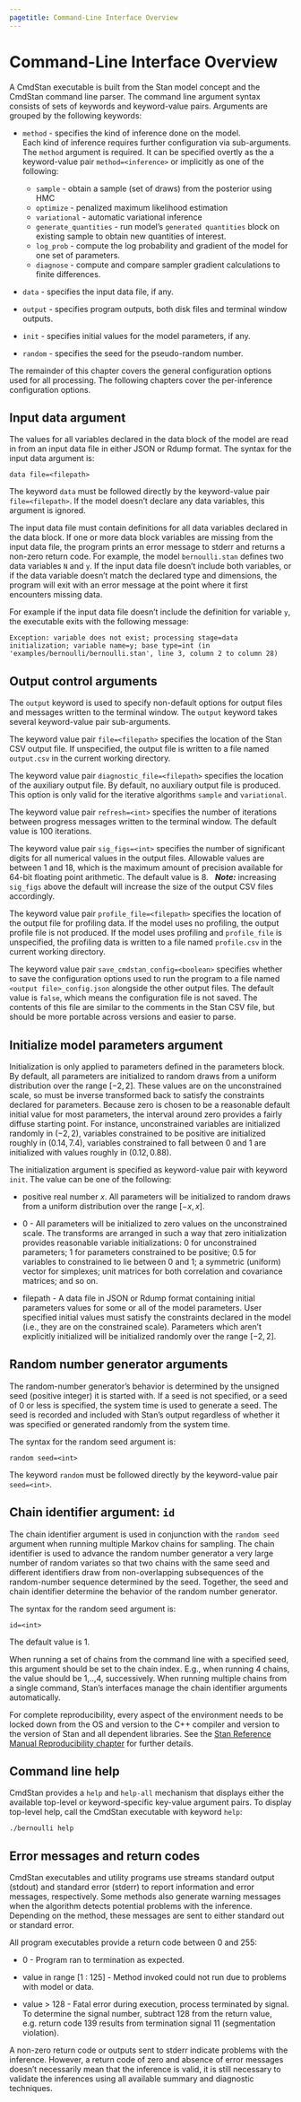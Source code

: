 ```yaml
---
pagetitle: Command-Line Interface Overview
---
```


# Command-Line Interface Overview

A CmdStan executable is built from the Stan model concept and the CmdStan command line parser.
The command line argument syntax consists of sets of keywords and keyword-value pairs.
Arguments are grouped by the following keywords:

- `method` - specifies the kind of inference done on the model.<br>
Each kind of inference requires further configuration via sub-arguments.
The `method` argument is required.  It can be specified overtly as the
a keyword-value pair `method=<inference>` or implicitly as one of the following:
    + `sample` - obtain a sample (set of draws) from the posterior using HMC
    + `optimize` - penalized maximum likelihood estimation
    + `variational` - automatic variational inference
    + `generate_quantities` - run model's `generated quantities` block on existing sample
to obtain new quantities of interest.
    + `log_prob` - compute the log probability and gradient of the model for one
      set of parameters.
    + `diagnose` - compute and compare sampler gradient calculations to finite differences.

- `data` - specifies the input data file, if any.

- `output` - specifies program outputs, both disk files and terminal window outputs.

- `init` - specifies initial values for the model parameters, if any.

- `random` - specifies the seed for the pseudo-random number.

The remainder of this chapter covers the general configuration options used for all processing.
The following chapters cover the per-inference configuration options.

## Input data argument

The values for all variables declared in the data block of the model
are read in from an input data file in either JSON or Rdump format.
The syntax for the input data argument is:
```
data file=<filepath>
```
The keyword `data` must be followed directly by the keyword-value pair `file=<filepath>`.
If the model doesn't declare any data variables, this argument is ignored.

The input data file must contain definitions for all data variables declared in the data block.
If one or more data block variables are missing from the input data file, the program prints
an error message to stderr and returns a non-zero return code.
For example, the model `bernoulli.stan` defines two data variables `N` and `y`.
If the input data file doesn't include both variables, or if the data variable
doesn't match the declared type and dimensions, the program will exit with an error message
at the point where it first encounters missing data.

For example if the input data file doesn't include the definition for variable `y`,
the executable exits with the following message:
```
Exception: variable does not exist; processing stage=data initialization; variable name=y; base type=int (in 'examples/bernoulli/bernoulli.stan', line 3, column 2 to column 28)
```

## Output control arguments {#output-control.section}

The `output` keyword is used to specify non-default options for
output files and messages written to the terminal window.
The `output` keyword takes several keyword-value pair sub-arguments.

The keyword value pair `file=<filepath>` specifies the location of the
Stan CSV output file.  If unspecified, the output file is written to a file named `output.csv`
in the current working directory.

The keyword value pair `diagnostic_file=<filepath>` specifies the location of the
auxiliary output file. By default, no auxiliary output file is produced.
This option is only valid for the iterative algorithms `sample` and `variational`.

The keyword value pair `refresh=<int>` specifies the
number of iterations between progress messages written to the terminal window.
The default value is 100 iterations.

The keyword value pair `sig_figs=<int>` specifies the
number of significant digits for all numerical values in the output files.
Allowable values are between 1 and 18, which is the maximum amount of precision
available for 64-bit floating point arithmetic.
The default value is 8. &nbsp;
***Note:*** increasing `sig_figs` above the default will increase the size of
the output CSV files accordingly.

The keyword value pair `profile_file=<filepath>` specifies the location of the
output file for profiling data. If the model uses no profiling, the output profile file
is not produced. If the model uses profiling and `profile_file` is unspecified, the
profiling data is written to a file named `profile.csv` in the current working directory.

The keyword value pair `save_cmdstan_config=<boolean>` specifies whether to save the
configuration options used to run the program to a file named `<output file>_config.json`
alongside the other output files. The default value is `false`, which means the configuration
file is not saved.
The contents of this file are similar to the comments in the Stan CSV file, but should
be more portable across versions and easier to parse.

## Initialize model parameters argument

Initialization is only applied to parameters defined in the parameters block.
By default, all parameters are initialized to random draws from a uniform distribution over the range $[-2, 2]$.
These values are on the unconstrained scale, so must be
inverse transformed back to satisfy the constraints declared for
parameters.
Because zero is chosen to be a reasonable default initial value for
most parameters, the interval around zero provides a fairly diffuse
starting point. For instance, unconstrained variables are initialized
randomly in $(-2, 2)$, variables constrained to be positive are
initialized roughly in $(0.14, 7.4)$, variables constrained to fall
between 0 and 1 are initialized with values roughly in $(0.12, 0.88)$.

The initialization argument is specified as keyword-value pair with keyword `init`.
The value can be one of the following:

- positive real number $x$.  All parameters will be initialized to random draws from a uniform distribution over the range $[-x, x]$.

- $0$ - All parameters will be initialized to zero values on the unconstrained scale.
The transforms are arranged in such a way that zero initialization provides reasonable variable initializations:
$0$ for unconstrained parameters; $1$ for parameters constrained to be positive; $0.5$ for variables to constrained to lie between $0$ and $1$;
a symmetric (uniform) vector for simplexes; unit matrices for both correlation and covariance matrices; and so on.

- filepath - A data file in JSON or Rdump format containing initial parameters values for some or all of the model parameters.
User specified initial values must satisfy the constraints declared in the model (i.e., they are on the constrained scale).
Parameters which aren't explicitly initialized will be initialized randomly over the range $[-2, 2]$.

## Random number generator arguments

The random-number generator’s behavior is determined by the unsigned seed
(positive integer) it is started with. If a seed is not specified,
or a seed of 0 or less is specified,
the system time is used to generate a seed.
The seed is recorded and included with Stan’s output regardless of
whether it was specified or generated randomly from the system time.

The syntax for the random seed argument is:
```
random seed=<int>
```
The keyword `random` must be followed directly by the keyword-value pair `seed=<int>`.

## Chain identifier argument:  `id`

The chain identifier argument is used in conjunction with the `random seed` argument when running multiple Markov chains for sampling.
The chain identifier is used to advance the random number generator a very large number of random variates so that two chains
with the same seed and different identifiers draw from non-overlapping subsequences
of the random-number sequence determined by the seed.
Together, the seed and chain identifier determine the behavior of the random number generator.

The syntax for the random seed argument is:
```
id=<int>
```
The default value is 1.

When running a set of chains from the command line with a specified seed,
this argument should be set to the chain index.
E.g., when running 4 chains, the value should be 1,..,4, successively.
When running multiple chains from a single command,
Stan’s interfaces manage the chain identifier arguments automatically.

For complete reproducibility, every aspect of the environment needs to be locked down
from the OS and version to the C++ compiler and version to the version of Stan and all dependent libraries.
See the [Stan Reference Manual Reproducibility chapter](https://mc-stan.org/docs/reference-manual/reproducibility.html)
for further details.


## Command line help

CmdStan provides a `help` and `help-all` mechanism that displays either the
available top-level or keyword-specific key-value argument pairs.
To display top-level help, call the CmdStan executable with keyword `help`:

```
./bernoulli help
```

## Error messages and return codes

CmdStan executables and utility programs use streams standard output (stdout) and
standard error (stderr) to report information and error messages, respectively.
Some methods also generate warning messages when the algorithm
detects potential problems with the inference.  Depending on the method,
these messages are sent to either standard out or standard error.

All program executables provide a return code between 0 and 255:

- 0 - Program ran to termination as expected.

- value in range [1 : 125] - Method invoked could not run due to problems with model or data.

- value > 128 - Fatal error during execution, process terminated by signal.  To determine the signal number,
subtract 128 from the return value, e.g. return code 139 results from termination signal 11 (segmentation violation).

A non-zero return code or outputs sent to stderr indicate problems with the inference.
However, a return code of zero and absence of error messages doesn't necessarily mean
that the inference is valid, it is still necessary to validate the inferences using all
available summary and diagnostic techniques.
